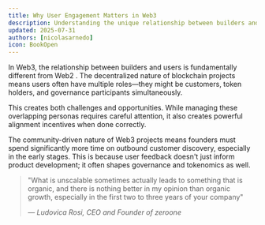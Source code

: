 ```yaml
---
title: Why User Engagement Matters in Web3
description: Understanding the unique relationship between builders and users in Web3
updated: 2025-07-31
authors: [nicolasarnedo]
icon: BookOpen
---
```


In Web3, the relationship between builders and users is fundamentally different from Web2 . The decentralized nature of blockchain projects means users often have multiple roles—they might be customers, token holders, and governance participants simultaneously.

This creates both challenges and opportunities. While managing these overlapping personas requires careful attention, it also creates powerful alignment incentives when done correctly.

The community-driven nature of Web3 projects means founders must spend significantly more time on outbound customer discovery, especially in the early stages. This is because user feedback doesn't just inform product development; it often shapes governance and tokenomics as well.

<blockquote className="quote-card">
  <p>"What is unscalable sometimes actually leads to something that is organic, and there is nothing better in my opinion than organic growth, especially in the first two to three years of your company"</p>
  <cite>— Ludovica Rosi, CEO and Founder of zeroone</cite>
</blockquote>